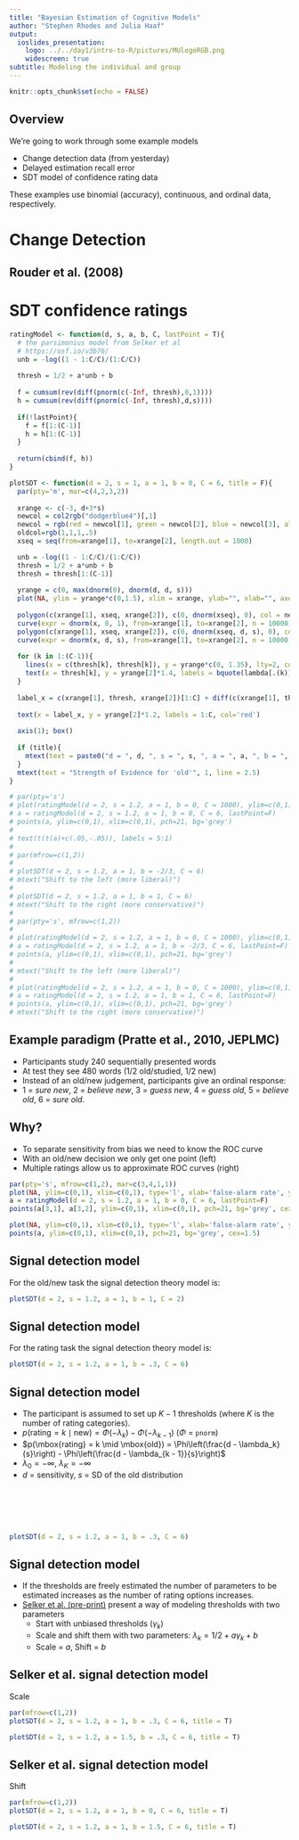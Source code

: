 ```yaml
---
title: "Bayesian Estimation of Cognitive Models"
author: "Stephen Rhodes and Julia Haaf"
output: 
  ioslides_presentation:
    logo: ../../day1/intro-to-R/pictures/MUlogoRGB.png
    widescreen: true
subtitle: Modeling the individual and group
---
```


```r
knitr::opts_chunk$set(echo = FALSE)
```

## Overview

We're going to work through some example models

- Change detection data (from yesterday)
- Delayed estimation recall error
- SDT model of confidence rating data

These examples use binomial (accuracy), continuous, and ordinal data, respectively.

# Change Detection

## Rouder et al. (2008)

# SDT confidence ratings

```r
ratingModel <- function(d, s, a, b, C, lastPoint = T){
  # the parsimonius model from Selker et al
  # https://osf.io/v3b76/
  unb = -log((1 - 1:C/C)/(1:C/C))
  
  thresh = 1/2 + a*unb + b
  
  f = cumsum(rev(diff(pnorm(c(-Inf, thresh),0,1))))
  h = cumsum(rev(diff(pnorm(c(-Inf, thresh),d,s))))
  
  if(!lastPoint){
    f = f[1:(C-1)]
    h = h[1:(C-1)]
  }
  
  return(cbind(f, h))
}

plotSDT <- function(d = 2, s = 1, a = 1, b = 0, C = 6, title = F){
  par(pty='m', mar=c(4,2,3,2))
  
  xrange <- c(-3, d+3*s)
  newcol = col2rgb("dodgerblue4")[,1]
  newcol = rgb(red = newcol[1], green = newcol[2], blue = newcol[3], alpha = 50, maxColorValue = 255)
  oldcol=rgb(1,1,1,.5)
  xseq = seq(from=xrange[1], to=xrange[2], length.out = 1000)

  unb = -log((1 - 1:C/C)/(1:C/C))
  thresh = 1/2 + a*unb + b
  thresh = thresh[1:(C-1)]
  
  yrange = c(0, max(dnorm(0), dnorm(d, d, s)))
  plot(NA, ylim = yrange*c(0,1.5), xlim = xrange, ylab="", xlab="", axes=F)
  
  polygon(c(xrange[1], xseq, xrange[2]), c(0, dnorm(xseq), 0), col = newcol , border = NA)
  curve(expr = dnorm(x, 0, 1), from=xrange[1], to=xrange[2], n = 10000, add = T)
  polygon(c(xrange[1], xseq, xrange[2]), c(0, dnorm(xseq, d, s), 0), col = oldcol , border = NA)
  curve(expr = dnorm(x, d, s), from=xrange[1], to=xrange[2], n = 10000, add = T)
  
  for (k in 1:(C-1)){
    lines(x = c(thresh[k], thresh[k]), y = yrange*c(0, 1.35), lty=2, col='darkgrey')
    text(x = thresh[k], y = yrange[2]*1.4, labels = bquote(lambda[.(k)]))
  }
  
  label_x = c(xrange[1], thresh, xrange[2])[1:C] + diff(c(xrange[1], thresh, xrange[2]))/2
  
  text(x = label_x, y = yrange[2]*1.2, labels = 1:C, col='red')
  
  axis(1); box()
  
  if (title){
    mtext(text = paste0("d = ", d, ", s = ", s, ", a = ", a, ", b = ", b))
  }
  mtext(text = "Strength of Evidence for 'old'", 1, line = 2.5)
}

# par(pty='s')
# plot(ratingModel(d = 2, s = 1.2, a = 1, b = 0, C = 1000), ylim=c(0,1), xlim=c(0,1), type='l', xlab='false-alarm rate', ylab='hit rate')
# a = ratingModel(d = 2, s = 1.2, a = 1, b = 0, C = 6, lastPoint=F)
# points(a, ylim=c(0,1), xlim=c(0,1), pch=21, bg='grey')
# 
# text(t(t(a)+c(.05,-.05)), labels = 5:1)
#
# par(mfrow=c(1,2))
# 
# plotSDT(d = 2, s = 1.2, a = 1, b = -2/3, C = 6)
# mtext("Shift to the left (more liberal)")
# 
# plotSDT(d = 2, s = 1.2, a = 1, b = 1, C = 6)
# mtext("Shift to the right (more conservative)")
# 
# par(pty='s', mfrow=c(1,2))
# 
# plot(ratingModel(d = 2, s = 1.2, a = 1, b = 0, C = 1000), ylim=c(0,1), xlim=c(0,1), type='l', xlab='false-alarm rate', ylab='hit rate')
# a = ratingModel(d = 2, s = 1.2, a = 1, b = -2/3, C = 6, lastPoint=F)
# points(a, ylim=c(0,1), xlim=c(0,1), pch=21, bg='grey')
# 
# mtext("Shift to the left (more liberal)")
# 
# plot(ratingModel(d = 2, s = 1.2, a = 1, b = 0, C = 1000), ylim=c(0,1), xlim=c(0,1), type='l', xlab='false-alarm rate', ylab='hit rate')
# a = ratingModel(d = 2, s = 1.2, a = 1, b = 1, C = 6, lastPoint=F)
# points(a, ylim=c(0,1), xlim=c(0,1), pch=21, bg='grey')
# mtext("Shift to the right (more conservative)")

```

## Example paradigm (Pratte et al., 2010, JEPLMC)

- Participants study 240 sequentially presented words
- At test they see 480 words (1/2 old/studied, 1/2 new)
- Instead of an old/new judgement, participants give an ordinal response:
- 1 = *sure new*, 2 = *believe new*, 3 = *guess new*, 4 = *guess old*, 5 = *believe old*, 6 = *sure old*.

## Why?

- To separate sensitivity from bias we need to know the ROC curve
- With an old/new decision we only get one point (left)
- Multiple ratings allow us to approximate ROC curves (right)

```r
par(pty='s', mfrow=c(1,2), mar=c(3,4,1,1))
plot(NA, ylim=c(0,1), xlim=c(0,1), type='l', xlab='false-alarm rate', ylab='hit rate', main="Old/New")
a = ratingModel(d = 2, s = 1.2, a = 1, b = 0, C = 6, lastPoint=F)
points(a[3,1], a[3,2], ylim=c(0,1), xlim=c(0,1), pch=21, bg='grey', cex=1.5)

plot(NA, ylim=c(0,1), xlim=c(0,1), type='l', xlab='false-alarm rate', ylab='hit rate', main="Rating 1-6")
points(a, ylim=c(0,1), xlim=c(0,1), pch=21, bg='grey', cex=1.5)
```

## Signal detection model

For the old/new task the signal detection theory model is:

```r
plotSDT(d = 2, s = 1.2, a = 1, b = 1, C = 2)
```

## Signal detection model

For the rating task the signal detection theory model is:

```r
plotSDT(d = 2, s = 1.2, a = 1, b = .3, C = 6)
```

## Signal detection model
<div class="columns-2">

- The participant is assumed to set up $K - 1$ thresholds (where $K$ is the number of rating categories).
- $p(\mbox{rating} = k \mid \mbox{new}) = \Phi(-\lambda_k) - \Phi(-\lambda_{k - 1})$ ($\Phi$ = `pnorm`)
- $p(\mbox{rating} = k \mid \mbox{old}) = \Phi\left(\frac{d - \lambda_k}{s}\right) - \Phi\left(\frac{d - \lambda_{k - 1}}{s}\right)$
- $\lambda_0 = -\infty$, $\lambda_K = -\infty$
- $d$ = sensitivity, $s$ = SD of the old distribution

</br>
</br>
</br>
</br>

```r
plotSDT(d = 2, s = 1.2, a = 1, b = .3, C = 6)
```

</div>

## Signal detection model

- If the thresholds are freely estimated the number of parameters to be estimated increases as the number of rating options increases.
- [Selker et al. (pre-print)](https://osf.io/b6z8e/) present a way of modeling thresholds with two parameters
    - Start with unbiased thresholds ($\gamma_k$)
    - Scale and shift them with two parameters: $\lambda_k = 1/2 + a\gamma_k + b$
    - Scale = $a$, Shift = $b$

## Selker et al. signal detection model

Scale

```r
par(mfrow=c(1,2))
plotSDT(d = 2, s = 1.2, a = 1, b = .3, C = 6, title = T)

plotSDT(d = 2, s = 1.2, a = 1.5, b = .3, C = 6, title = T)
```

## Selker et al. signal detection model

Shift

```r
par(mfrow=c(1,2))
plotSDT(d = 2, s = 1.2, a = 1, b = 0, C = 6, title = T)

plotSDT(d = 2, s = 1.2, a = 1, b = 1.5, C = 6, title = T)
```

